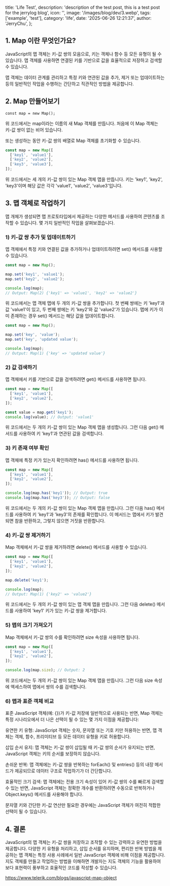   title: 'Life Test',
  description:
    'description of the test post, this is a test post for the jerrylog blog',
  icon: '',
  image: '/images/blog/dev/3.webp',
  tags: ['example', 'test'],
  category: 'life',
  date: '2025-06-26 12:21:37',
  author: 'JerryChu',
};

## 1. Map 이란 무엇인가요?

JavaScript의 맵 객체는 키-값 쌍의 모음으로, 키는 객체나 함수 등 모든 유형이 될 수 있습니다. 맵 객체를 사용하면 연결된 키를 기반으로 값을 효율적으로 저장하고 검색할 수 있습니다.

맵 객체는 데이터 관계를 관리하고 특정 키와 연관된 값을 추가, 제거 또는 업데이트하는 등의 일반적인 작업을 수행하는 간단하고 직관적인 방법을 제공합니다.

## 2. Map 만들어보기

```tsx
const map = new Map();
```

위 코드에서는 map이라는 이름의 새 Map 객체를 만듭니다. 처음에 이 Map 객체는 키-값 쌍이 없는 비어 있습니다.

또는 생성하는 동안 키-값 쌍의 배열로 Map 객체를 초기화할 수 있습니다.

```jsx
const map = new Map([
  ['key1', 'value1'],
  ['key2', 'value2'],
  ['key3', 'value3'],
]);
```

위 코드에서는 세 개의 키-값 쌍이 있는 Map 객체 맵을 만듭니다. 키는 'key1', 'key2', 'key3'이며 해당 값은 각각 'value1', 'value2', 'value3'입니다.

## 3. 맵 객체로 작업하기

맵 개체가 생성되면 맵 프로토타입에서 제공하는 다양한 메서드를 사용하여 콘텐츠를 조작할 수 있습니다. 몇 가지 일반적인 작업을 살펴보겠습니다.

### 1) 키-값 쌍 추가 및 업데이트하기

맵 객체에서 특정 키와 연결된 값을 추가하거나 업데이트하려면 set() 메서드를 사용할 수 있습니다.

```jsx
const map = new Map();

map.set('key1', 'value1');
map.set('key2', 'value2');

console.log(map);
// Output: Map(2) {'key1' => 'value1', 'key2' => 'value2'}
```

위 코드에서는 맵 객체 맵에 두 개의 키-값 쌍을 추가합니다. 첫 번째 쌍에는 키 'key1'과 값 'value1'이 있고, 두 번째 쌍에는 키 'key2'와 값 'value2'가 있습니다. 맵에 키가 이미 존재하는 경우 set() 메서드는 해당 값을 업데이트합니다.

```jsx
const map = new Map();

map.set('key', 'value');
map.set('key', 'updated value');

console.log(map);
// Output: Map(1) {'key' => 'updated value'}
```

### 2) 값 검색하기

맵 객체에서 키를 기반으로 값을 검색하려면 get() 메서드를 사용하면 됩니다.

```jsx
const map = new Map([
  ['key1', 'value1'],
  ['key2', 'value2'],
]);

const value = map.get('key1');
console.log(value); // Output: 'value1'
```

위 코드에서는 두 개의 키-값 쌍이 있는 Map 객체 맵을 생성합니다. 그런 다음 get() 메서드를 사용하여 키 'key1'과 연관된 값을 검색합니다.

### 3) 키 존재 여부 확인

맵 객체에 특정 키가 있는지 확인하려면 has() 메서드를 사용하면 됩니다.

```jsx
const map = new Map([
  ['key1', 'value1'],
  ['key2', 'value2'],
]);

console.log(map.has('key1')); // Output: true
console.log(map.has('key3')); // Output: false
```

위 코드에서는 두 개의 키-값 쌍이 있는 Map 객체 맵을 만듭니다. 그런 다음 has() 메서드를 사용하여 키 'key1'과 'key3'의 존재를 확인합니다. 이 메서드는 맵에서 키가 발견되면 참을 반환하고, 그렇지 않으면 거짓을 반환합니다.

### 4) 키-값 쌍 제거하기

Map 객체에서 키-값 쌍을 제거하려면 delete() 메서드를 사용할 수 있습니다.

```jsx
const map = new Map([
  ['key1', 'value1'],
  ['key2', 'value2'],
]);

map.delete('key1');

console.log(map);
// Output: Map(1) {'key2' => 'value2'}
```

위 코드에서는 두 개의 키-값 쌍이 있는 맵 객체 맵을 만듭니다. 그런 다음 delete() 메서드를 사용하여 'key1' 키가 있는 키-값 쌍을 제거합니다.

### 5) 맵의 크기 가져오기

Map 객체에서 키-값 쌍의 수를 확인하려면 size 속성을 사용하면 됩니다.

```jsx
const map = new Map([
  ['key1', 'value1'],
  ['key2', 'value2'],
]);

console.log(map.size); // Output: 2
```

위 코드에서는 두 개의 키-값 쌍이 있는 Map 객체 맵을 만듭니다. 그런 다음 size 속성에 액세스하여 맵에서 쌍의 수를 검색합니다.

### 6) 맵과 표준 객체 비교

표준 JavaScript 객체(예: {})가 키-값 저장에 일반적으로 사용되는 반면, Map 객체는 특정 시나리오에서 더 나은 선택이 될 수 있는 몇 가지 이점을 제공합니다:

유연한 키 유형: JavaScript 객체는 숫자, 문자열 또는 기호 키만 허용하는 반면, 맵 객체는 객체, 함수, 프리미티브 등 모든 데이터 유형을 키로 허용합니다.

삽입 순서 유지: 맵 객체는 키-값 쌍이 삽입될 때 키-값 쌍의 순서가 유지되는 반면, JavaScript 객체는 키의 순서를 보장하지 않습니다.

손쉬운 반복: 맵 객체에는 키-값 쌍을 반복하는 forEach() 및 entries() 등의 내장 메서드가 제공되므로 데이터 구조로 작업하기가 더 간단합니다.

효율적인 크기 검색: 맵 객체에는 전용 크기 속성이 있어 키-값 쌍의 수를 빠르게 검색할 수 있는 반면, JavaScript 객체는 정확한 개수를 반환하려면 수동으로 반복하거나 Object.keys() 메서드를 사용해야 합니다.

문자열 키와 간단한 키-값 연산만 필요한 경우에는 JavaScript 객체가 여전히 적합한 선택이 될 수 있습니다.

## 4. 결론

JavaScript의 맵 객체는 키-값 쌍을 저장하고 조작할 수 있는 강력하고 유연한 방법을 제공합니다. 다양한 키 유형을 처리하고, 삽입 순서를 유지하며, 편리한 반복 방법을 제공하는 맵 객체는 특정 사용 사례에서 일반 JavaScript 객체에 비해 이점을 제공합니다. 지도 객체를 만들고 작업하는 방법을 이해하면 개발자는 지도 객체의 기능을 활용하여 보다 표현력이 풍부하고 효율적인 코드를 작성할 수 있습니다.

https://www.telerik.com/blogs/javascript-map-object
